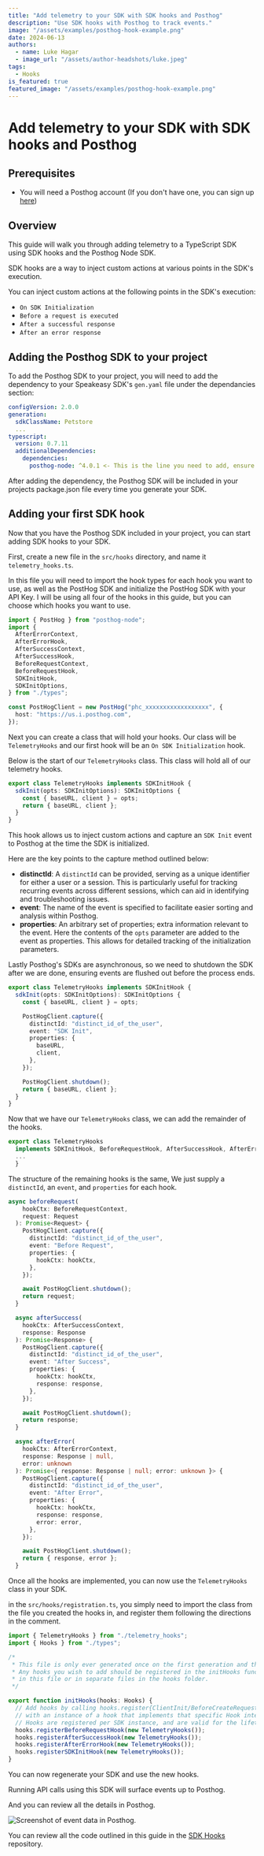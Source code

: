 ```yaml
---
title: "Add telemetry to your SDK with SDK hooks and Posthog"
description: "Use SDK hooks with Posthog to track events."
image: "/assets/examples/posthog-hook-example.png"
date: 2024-06-13
authors:
  - name: Luke Hagar
  - image_url: "/assets/author-headshots/luke.jpeg"
tags:
  - Hooks
is_featured: true
featured_image: "/assets/examples/posthog-hook-example.png"
---
```


# Add telemetry to your SDK with SDK hooks and Posthog

## Prerequisites

- You will need a Posthog account (If you don't have one, you can sign up [here](https://posthog.com/signup))

## Overview

This guide will walk you through adding telemetry to a TypeScript SDK using SDK hooks and the Posthog Node SDK.

SDK hooks are a way to inject custom actions at various points in the SDK's execution.

You can inject custom actions at the following points in the SDK's execution:

- `On SDK Initialization`
- `Before a request is executed`
- `After a successful response`
- `After an error response`

## Adding the Posthog SDK to your project

To add the Posthog SDK to your project, you will need to add the dependency to your Speakeasy SDK's `gen.yaml` file under the dependancies section:

```yaml
configVersion: 2.0.0
generation:
  sdkClassName: Petstore
  ...
typescript:
  version: 0.7.11
  additionalDependencies:
    dependencies:
      posthog-node: ^4.0.1 <- This is the line you need to add, ensure the version you add adheres to NPM package standards.
```

After adding the dependency, the Posthog SDK will be included in your projects package.json file every time you generate your SDK.

## Adding your first SDK hook

Now that you have the Posthog SDK included in your project, you can start adding SDK hooks to your SDK.

First, create a new file in the `src/hooks` directory, and name it `telemetry_hooks.ts`.

In this file you will need to import the hook types for each hook you want to use, as well as the PostHog SDK and initialize the PostHog SDK with your API Key.
I will be using all four of the hooks in this guide, but you can choose which hooks you want to use.

```typescript
import { PostHog } from "posthog-node";
import {
  AfterErrorContext,
  AfterErrorHook,
  AfterSuccessContext,
  AfterSuccessHook,
  BeforeRequestContext,
  BeforeRequestHook,
  SDKInitHook,
  SDKInitOptions,
} from "./types";

const PostHogClient = new PostHog("phc_xxxxxxxxxxxxxxxxxx", {
  host: "https://us.i.posthog.com",
});
```

Next you can create a class that will hold your hooks.
Our class will be `TelemetryHooks` and our first hook will be an `On SDK Initialization` hook.

Below is the start of our `TelemetryHooks` class. This class will hold all of our telemetry hooks.

```typescript
export class TelemetryHooks implements SDKInitHook {
  sdkInit(opts: SDKInitOptions): SDKInitOptions {
    const { baseURL, client } = opts;
    return { baseURL, client };
  }
}
```

This hook allows us to inject custom actions and capture an `SDK Init` event to Posthog at the time the SDK is initialized.

Here are the key points to the capture method outlined below:

- **distinctId**: A `distinctId` can be provided, serving as a unique identifier for either a user or a session. This is particularly useful for tracking recurring events across different sessions, which can aid in identifying and troubleshooting issues.
- **event**: The name of the event is specified to facilitate easier sorting and analysis within Posthog.
- **properties**: An arbitrary set of properties; extra information relevant to the event. Here the contents of the `opts` parameter are added to the event as properties. This allows for detailed tracking of the initialization parameters.

Lastly Posthog's SDKs are asynchronous, so we need to shutdown the SDK after we are done, ensuring events are flushed out before the process ends.

```typescript
export class TelemetryHooks implements SDKInitHook {
  sdkInit(opts: SDKInitOptions): SDKInitOptions {
    const { baseURL, client } = opts;

    PostHogClient.capture({
      distinctId: "distinct_id_of_the_user",
      event: "SDK Init",
      properties: {
        baseURL,
        client,
      },
    });

    PostHogClient.shutdown();
    return { baseURL, client };
  }
}
```

Now that we have our `TelemetryHooks` class, we can add the remainder of the hooks.

```typescript
export class TelemetryHooks
  implements SDKInitHook, BeforeRequestHook, AfterSuccessHook, AfterErrorHook {// <- add in the remainder of the hooks you will be implementing
  ...
  }
```

The structure of the remaining hooks is the same, We just supply a `distinctId`, an `event`, and `properties` for each hook.

```typescript
async beforeRequest(
    hookCtx: BeforeRequestContext,
    request: Request
  ): Promise<Request> {
    PostHogClient.capture({
      distinctId: "distinct_id_of_the_user",
      event: "Before Request",
      properties: {
        hookCtx: hookCtx,
      },
    });

    await PostHogClient.shutdown();
    return request;
  }

  async afterSuccess(
    hookCtx: AfterSuccessContext,
    response: Response
  ): Promise<Response> {
    PostHogClient.capture({
      distinctId: "distinct_id_of_the_user",
      event: "After Success",
      properties: {
        hookCtx: hookCtx,
        response: response,
      },
    });

    await PostHogClient.shutdown();
    return response;
  }

  async afterError(
    hookCtx: AfterErrorContext,
    response: Response | null,
    error: unknown
  ): Promise<{ response: Response | null; error: unknown }> {
    PostHogClient.capture({
      distinctId: "distinct_id_of_the_user",
      event: "After Error",
      properties: {
        hookCtx: hookCtx,
        response: response,
        error: error,
      },
    });

    await PostHogClient.shutdown();
    return { response, error };
  }
```

Once all the hooks are implemented, you can now use the `TelemetryHooks` class in your SDK.

in the `src/hooks/registration.ts`, you simply need to import the class from the file you created the hooks in, and register them following the directions in the comment.

```typescript
import { TelemetryHooks } from "./telemetry_hooks";
import { Hooks } from "./types";

/*
 * This file is only ever generated once on the first generation and then is free to be modified.
 * Any hooks you wish to add should be registered in the initHooks function. Feel free to define them
 * in this file or in separate files in the hooks folder.
 */

export function initHooks(hooks: Hooks) {
  // Add hooks by calling hooks.register{ClientInit/BeforeCreateRequest/BeforeRequest/AfterSuccess/AfterError}Hook
  // with an instance of a hook that implements that specific Hook interface
  // Hooks are registered per SDK instance, and are valid for the lifetime of the SDK instance
  hooks.registerBeforeRequestHook(new TelemetryHooks());
  hooks.registerAfterSuccessHook(new TelemetryHooks());
  hooks.registerAfterErrorHook(new TelemetryHooks());
  hooks.registerSDKInitHook(new TelemetryHooks());
}
```

You can now regenerate your SDK and use the new hooks.

Running API calls using this SDK will surface events up to Posthog.

And you can review all the details in Posthog.

![Screenshot of event data in Posthog.](./assets/posthog-event-data.png)

You can review all the code outlined in this guide in the [SDK Hooks](https://github.com/speakeasy-api/examples/blob/main/posthog-hook-ts/src/hooks/posthog.ts) repository.
